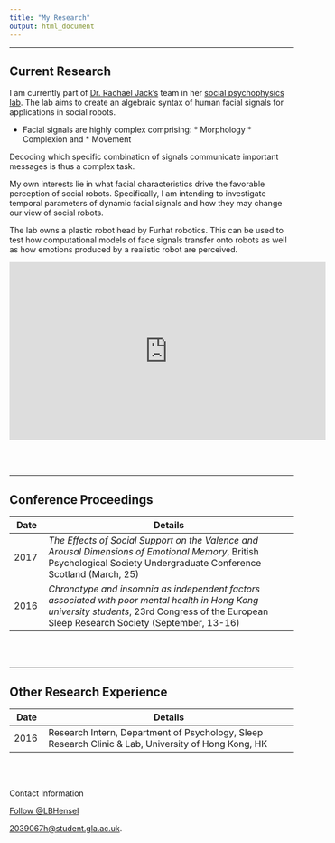 ```yaml
---
title: "My Research"
output: html_document
---
```


---

## Current Research

I am currently part of [Dr. Rachael Jack's](https://www.gla.ac.uk/schools/psychology/staff/rachaeljack/) team in her [social psychophysics lab](http://socialpsychophysics.inp.gla.ac.uk/index.php/home/). The lab aims to create an algebraic syntax of human facial signals for applications in social robots. 

* Facial signals are highly complex comprising:
      * Morphology
      * Complexion and
      * Movement
      
Decoding which specific combination of signals communicate important messages is thus a complex task. 

My own interests lie in what facial characteristics drive the favorable perception of social robots. Specifically, I am intending to investigate temporal parameters of dynamic facial signals and how they may change our view of social robots. 

The lab owns a plastic robot head by Furhat robotics. This can be used to test how computational models of face signals transfer onto robots as well as how emotions produced by a realistic robot are perceived. 

<iframe width="560" height="315" src="https://www.youtube.com/embed/-FdHMzZ7CnY?rel=0" frameborder="0" allowfullscreen></iframe>

<br><br>

---

## Conference Proceedings 


Date     |Details
--------|---------------------------------------------------------
2017	  |*The Effects of Social Support on the Valence and Arousal Dimensions	of Emotional Memory*, British Psychological Society Undergraduate Conference Scotland (March, 25)
2016    |*Chronotype and insomnia as independent factors associated with poor mental health in Hong Kong university students*, 23rd Congress of the European Sleep Research Society (September, 13-16)

<br><br>

---


## Other Research Experience

Date     |Details
--------|---------------------------------------------------------
2016    | Research Intern, Department of Psychology, Sleep Research Clinic & Lab, University of Hong Kong, HK


<br><br>


<footer>
<p>Contact Information</p>
<a href="https://twitter.com/LBHensel?ref_src=twsrc%5Etfw" class="twitter-follow-button" data-show-count="false">Follow @LBHensel</a><script async src="https://platform.twitter.com/widgets.js" charset="utf-8"></script>
  <p><a href="2039067h@student.gla.ac.uk">
  2039067h@student.gla.ac.uk</a>.</p>
</footer>

